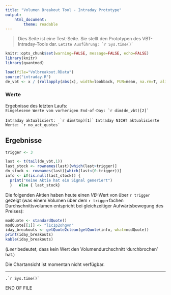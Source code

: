 ```yaml
---
title: "Volumen Breakout Tool - Intraday Prototype"
output: 
    html_document:
        theme: readable
---
```


> Dies Seite ist eine Test-Seite. Sie stellt den Prototypen des VBT-Intraday-Tools dar.
```Letzte Ausführung: `r Sys.time()` ```   


```r
knitr::opts_chunk$set(warning=FALSE, message=FALSE, echo=FALSE)
library(knitr)
library(quantmod)

load(file="Volbreakout.RData")
source("intraday.R")
de_vbt <- x / (rollapply(abs(x), width=lookback, FUN=mean, na.rm=T, align="right"))

```

### Werte

Ergebnisse des letzten Laufs:  
```Eingelesene Werte vom vorherigen End-of-Day: `r dim(de_vbt)[2]` ```

```Intraday aktualisiert:  `r dim(tmp)[1]` ```
```Intraday NICHT aktualisierte Werte: `r no_act_quotes` ```



## Ergebnisse  

```r

trigger <- 3

last <- t(tail(de_vbt,1))
last_stock <- rownames(last)[which(last>trigger)]
dn_stock <- rownames(last)[which(last<(0-trigger))]
info <- if(is.null(last_stock)) {
  print("Keine Aktie hat ein Signal generiert")
  }   else { last_stock}
```

Die folgenden Aktien haben heute einen $VB$-Wert von über `r trigger` gezeigt (was einem Volumen über dem `r trigger`fachen Durchschnittsvolumen entspricht bei gleichzeitiger Aufwärtsbewegung des Preises):  

```r
modQuote <- standardQuote()
modQuote[[1]] <- "l1c1p2ohgvn"
iday_breakouts <- getQuote2clean(getQuote(info, what=modQuote))
print(iday_breakouts)
kable(iday_breakouts)
```  


(_Leer_ bedeutet, dass kein Wert den Volumendurchschnitt 'durchbrochen' hat.)  


Die Chartansicht ist momentan nicht verfügbar.

-----
```.`r Sys.time()` ```   

END OF FILE
